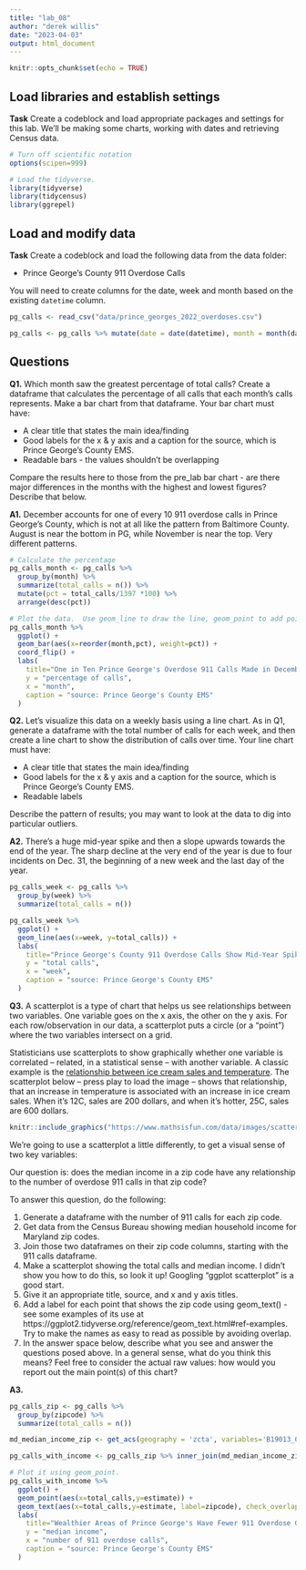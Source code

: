 ```yaml
---
title: "lab_08"
author: "derek willis"
date: "2023-04-03"
output: html_document
---
```


```r
knitr::opts_chunk$set(echo = TRUE)
```

## Load libraries and establish settings

**Task** Create a codeblock and load appropriate packages and settings for this lab. We'll be making some charts, working with dates and retrieving Census data.

```r
# Turn off scientific notation
options(scipen=999)

# Load the tidyverse.
library(tidyverse)
library(tidycensus)
library(ggrepel)

```

## Load and modify data

**Task** Create a codeblock and load the following data from the data folder:

* Prince George's County 911 Overdose Calls

You will need to create columns for the date, week and month based on the existing `datetime` column.

```r
pg_calls <- read_csv("data/prince_georges_2022_overdoses.csv")

pg_calls <- pg_calls %>% mutate(date = date(datetime), month = month(datetime, label=TRUE), week = week(datetime))

```

## Questions 

**Q1.** Which month saw the greatest percentage of total calls? Create a dataframe that calculates the percentage of all calls that each month's calls represents. Make a bar chart from that dataframe. Your bar chart must have:

* A clear title that states the main idea/finding
* Good labels for the x & y axis and a caption for the source, which is Prince George's County EMS.
* Readable bars - the values shouldn't be overlapping

Compare the results here to those from the pre_lab bar chart - are there major differences in the months with the highest and lowest figures? Describe that below.

**A1.** December accounts for one of every 10 911 overdose calls in Prince George's County, which is not at all like the pattern from Baltimore County. August is near the bottom in PG, while November is near the top. Very different patterns.

```r
# Calculate the percentage
pg_calls_month <- pg_calls %>%
  group_by(month) %>% 
  summarize(total_calls = n()) %>% 
  mutate(pct = total_calls/1397 *100) %>% 
  arrange(desc(pct))

# Plot the data.  Use geom_line to draw the line, geom_point to add points, geom_text to add labels.  Use scale_x_date to set breaks at 1 day. 
pg_calls_month %>%
  ggplot() + 
  geom_bar(aes(x=reorder(month,pct), weight=pct)) + 
  coord_flip() +
  labs(
    title="One in Ten Prince George's Overdose 911 Calls Made in December",
    y = "percentage of calls",
    x = "month",
    caption = "source: Prince George's County EMS"
  )

```

**Q2.** Let's visualize this data on a weekly basis using a line chart. As in Q1, generate a dataframe with the total number of calls for each week, and then create a line chart to show the distribution of calls over time. Your line chart must have:

* A clear title that states the main idea/finding
* Good labels for the x & y axis and a caption for the source, which is Prince George's County EMS.
* Readable labels

Describe the pattern of results; you may want to look at the data to dig into particular outliers.

**A2.** There's a huge mid-year spike and then a slope upwards towards the end of the year. The sharp decline at the very end of the year is due to four incidents on Dec. 31, the beginning of a new week and the last day of the year.


```r
pg_calls_week <- pg_calls %>%
  group_by(week) %>% 
  summarize(total_calls = n())

pg_calls_week %>% 
  ggplot() + 
  geom_line(aes(x=week, y=total_calls)) + 
  labs(
    title="Prince George's County 911 Overdose Calls Show Mid-Year Spike",
    y = "total calls",
    x = "week",
    caption = "source: Prince George's County EMS"
  )

```

**Q3.**  A scatterplot is a type of chart that helps us see relationships between two variables. One variable goes on the x axis, the other on the y axis.  For each row/observation in our data, a scatterplot puts a circle (or a "point") where the two variables intersect on a grid. 

Statisticians use scatterplots to show graphically whether one variable is correlated -- related, in a statistical sense -- with another variable.  A classic example is the [relationship between ice cream sales and temperature](https://www.mathsisfun.com/data/scatter-xy-plots.html). The scatterplot below -- press play to load the image -- shows that relationship, that an increase in temperature is associated with an increase in ice cream sales. When it's 12C, sales are 200 dollars, and when it's hotter, 25C, sales are 600 dollars.

```r
knitr::include_graphics("https://www.mathsisfun.com/data/images/scatter-ice-cream1.svg")
```

We're going to use a scatterplot a little differently, to get a visual sense of two key variables: 

Our question is: does the median income in a zip code have any relationship to the number of overdose 911 calls in that zip code?

To answer this question, do the following:

1. Generate a dataframe with the number of 911 calls for each zip code.
2. Get data from the Census Bureau showing median household income for Maryland zip codes.
3. Join those two dataframes on their zip code columns, starting with the 911 calls dataframe.
4. Make a scatterplot showing the total calls and median income. I didn't show you how to do this, so look it up! Googling "ggplot scatterplot" is a good start.
5. Give it an appropriate title, source, and x and y axis titles.
6. Add a label for each point that shows the zip code using geom_text() - see some examples of its use at https://ggplot2.tidyverse.org/reference/geom_text.html#ref-examples. Try to make the names as easy to read as possible by avoiding overlap.
7. In the answer space below, describe what you see and answer the questions posed above. In a general sense, what do you think this means? Feel free to consider the actual raw values: how would you report out the main point(s) of this chart?

**A3.**  

```r
pg_calls_zip <- pg_calls %>% 
  group_by(zipcode) %>% 
  summarize(total_calls = n())

md_median_income_zip <- get_acs(geography = 'zcta', variables='B19013_001', state='MD', year=2019)

pg_calls_with_income <- pg_calls_zip %>% inner_join(md_median_income_zip, by=c('zipcode'='GEOID'))

# Plot it using geom_point.
pg_calls_with_income %>%
  ggplot() +
  geom_point(aes(x=total_calls,y=estimate)) +
  geom_text(aes(x=total_calls,y=estimate, label=zipcode), check_overlap = TRUE) +
  labs(
    title="Wealthier Areas of Prince George's Have Fewer 911 Overdose Calls",
    y = "median income",
    x = "number of 911 overdose calls",
    caption = "source: Prince George's County EMS"
  )
```
